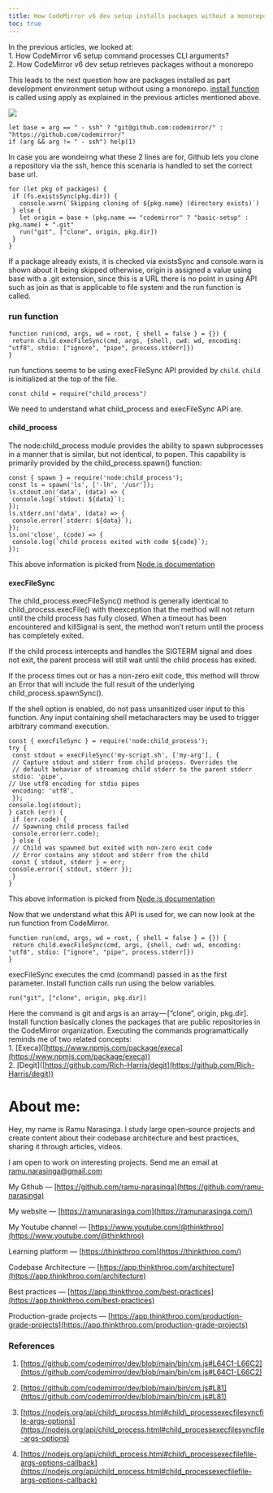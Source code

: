 ```yaml
---
title: How CodeMirror v6 dev setup installs packages without a monorepo
toc: true
---
```


In the previous articles, we looked at:  
1\. How CodeMirror v6 setup command processes CLI arguments?  
2\. How CodeMirror v6 dev setup retrieves packages without a monorepo

This leads to the next question how are packages installed as part development environment setup without using a monorepo. [install function](https://github.com/codemirror/dev/blob/main/bin/cm.js#L81) is called using apply as explained in the previous articles mentioned above.

![](https://cdn-images-1.medium.com/max/1600/1*7UrMKzkOrYNADpIGIuFf-Q.png)

```plaintext
let base = arg == " - ssh" ? "git@github.com:codemirror/" : "https://github.com/codemirror/"
if (arg && arg != " - ssh") help(1)
```

In case you are wondeirng what these 2 lines are for, Github lets you clone a repository via the ssh, hence this scenaria is handled to set the correct base url.

```plaintext
for (let pkg of packages) {
 if (fs.existsSync(pkg.dir)) {
   console.warn(`Skipping cloning of ${pkg.name} (directory exists)`)
 } else {
   let origin = base + (pkg.name == "codemirror" ? "basic-setup" : pkg.name) + ".git"
   run("git", ["clone", origin, pkg.dir])
 }
}
```

If a package already exists, it is checked via existsSync and console.warn is shown about it being skipped otherwise, origin is assigned a value using base with a .git extension, since this is a URL there is no point in using API such as join as that is applicable to file system and the run function is called.

### run function

```plaintext
function run(cmd, args, wd = root, { shell = false } = {}) {
 return child.execFileSync(cmd, args, {shell, cwd: wd, encoding: "utf8", stdio: ["ignore", "pipe", process.stderr]})
}
```

run functions seems to be using execFileSync API provided by `child`. `child` is initialized at the top of the file.

```plaintext
const child = require("child_process")
```

We need to understand what child\_process and execFileSync API are.

#### child\_process

The node:child\_process module provides the ability to spawn subprocesses in a manner that is similar, but not identical, to popen. This capability is primarily provided by the child\_process.spawn() function:

```plaintext
const { spawn } = require('node:child_process');
const ls = spawn('ls', ['-lh', '/usr']);
ls.stdout.on('data', (data) => {
 console.log(`stdout: ${data}`);
});
ls.stderr.on('data', (data) => {
 console.error(`stderr: ${data}`);
});
ls.on('close', (code) => {
 console.log(`child process exited with code ${code}`);
});
```

This above information is picked from [Node.js documentation](https://nodejs.org/api/child_process.html#child-process)

#### execFileSync

The child\_process.execFileSync() method is generally identical to child\_process.execFile() with theexception that the method will not return until the child process has fully closed. When a timeout has been encountered and killSignal is sent, the method won’t return until the process has completely exited.

If the child process intercepts and handles the SIGTERM signal and does not exit, the parent process will still wait until the child process has exited.

If the process times out or has a non-zero exit code, this method will throw an Error that will include the full result of the underlying child\_process.spawnSync().

If the shell option is enabled, do not pass unsanitized user input to this function. Any input containing shell metacharacters may be used to trigger arbitrary command execution.

```plaintext
const { execFileSync } = require('node:child_process');
try {
 const stdout = execFileSync('my-script.sh', ['my-arg'], {
 // Capture stdout and stderr from child process. Overrides the
 // default behavior of streaming child stderr to the parent stderr
 stdio: 'pipe',
// Use utf8 encoding for stdio pipes
 encoding: 'utf8',
 });
console.log(stdout);
} catch (err) {
 if (err.code) {
 // Spawning child process failed
 console.error(err.code);
 } else {
 // Child was spawned but exited with non-zero exit code
 // Error contains any stdout and stderr from the child
 const { stdout, stderr } = err;
console.error({ stdout, stderr });
 }
}
```

This above information is picked from [Node.js documentation](https://nodejs.org/api/child_process.html#child_processexecfilesyncfile-args-options)

Now that we understand what this API is used for, we can now look at the run function from CodeMirror.

```plaintext
function run(cmd, args, wd = root, { shell = false } = {}) {
 return child.execFileSync(cmd, args, {shell, cwd: wd, encoding: "utf8", stdio: ["ignore", "pipe", process.stderr]})
}
```

execFileSync executes the cmd (command) passed in as the first parameter. Install function calls run using the below variables.

```plaintext
run("git", ["clone", origin, pkg.dir])
```

Here the command is git and args is an array — \[“clone”, origin, pkg.dir\]. Install function basically clones the packages that are public repositories in the CodeMirror organization. Executing the commands programattically reminds me of two related concepts:  
1\. \[Execa\]([https://www.npmjs.com/package/execa](https://www.npmjs.com/package/execa))  
2\. \[Degit\]([https://github.com/Rich-Harris/degit](https://github.com/Rich-Harris/degit))

# **About me:**

Hey, my name is Ramu Narasinga. I study large open-source projects and create content about their codebase architecture and best practices, sharing it through articles, videos.

I am open to work on interesting projects. Send me an email at ramu.narasinga@gmail.com

My Github — [https://github.com/ramu-narasinga](https://github.com/ramu-narasinga)

My website — [https://ramunarasinga.com](https://ramunarasinga.com/)

My Youtube channel — [https://www.youtube.com/@thinkthroo](https://www.youtube.com/@thinkthroo)

Learning platform — [https://thinkthroo.com](https://thinkthroo.com/)

Codebase Architecture — [https://app.thinkthroo.com/architecture](https://app.thinkthroo.com/architecture)

Best practices — [https://app.thinkthroo.com/best-practices](https://app.thinkthroo.com/best-practices)

Production-grade projects — [https://app.thinkthroo.com/production-grade-projects](https://app.thinkthroo.com/production-grade-projects)

### References

1. [https://github.com/codemirror/dev/blob/main/bin/cm.js#L64C1-L66C2](https://github.com/codemirror/dev/blob/main/bin/cm.js#L64C1-L66C2)
    
2. [https://github.com/codemirror/dev/blob/main/bin/cm.js#L81](https://github.com/codemirror/dev/blob/main/bin/cm.js#L81)
    
3. [https://nodejs.org/api/child\_process.html#child\_processexecfilesyncfile-args-options](https://nodejs.org/api/child_process.html#child_processexecfilesyncfile-args-options)
    
4. [https://nodejs.org/api/child\_process.html#child\_processexecfilefile-args-options-callback](https://nodejs.org/api/child_process.html#child_processexecfilefile-args-options-callback)